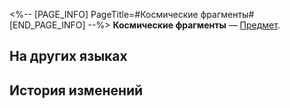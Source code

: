 <%-- [PAGE_INFO]
PageTitle=#Космические фрагменты#
[END_PAGE_INFO] --%>
{{Предмет Инфобокс
|id          = 31
|Изображение = Предмет Космические фрагменты.png
|Тип         = 
|Инвентарь   = 
|Редкость    = 3
|Эффект      = 
|Описание    = Уникальная валюта, полученная в результате исследования Виртуальной вселенной. Будет удалена после перезапуска Виртуальной вселенной.
}}
{{Описание|Фрагменты файлов, генерируемые при запуске Виртуальной вселенной. Когда они накапливаются, производительность Виртуальной вселенной значительно снижается.<br /><br />''«Регулярно их упорядочивайте. Возможно, в благодарность администратор подправит вам статистику».''}}
'''Космические фрагменты''' — [[Предмет]].

==На других языках==
{{На других языках
|en   = Cosmic Fragment
|zhs  = 宇宙碎片
|zht  = 宇宙碎片
|ja   = 宇宙の欠片
|ko   = 우주 조각
|es   = Fragmentos cósmicos
|fr   = Fragments cosmiques
|ru   = Космические фрагменты
|th   = Cosmic Fragment
|vi   = Mảnh Vũ Trụ
|de   = Kosmisches Fragment
|id   = Cosmic Fragment
|pt   = Fragmento Cósmico
}}

==История изменений==
{{История изменений|3.5}}